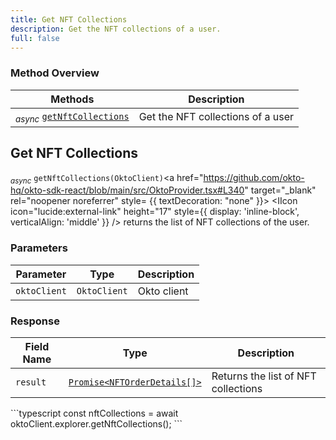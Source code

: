 ```yaml
---
title: Get NFT Collections
description: Get the NFT collections of a user.
full: false
---
```




### Method Overview

| Methods                                                                         | Description                          |                 
|---------------------------------------------------------------------------------|--------------------------------------|
| <sub><i>async</i></sub> [`getNftCollections`](#get-nft-collections) | Get the NFT collections of a user |

<div className="method-box">

## Get NFT Collections

<sub><i>async</i></sub> `getNftCollections(OktoClient)`<a href="https://github.com/okto-hq/okto-sdk-react/blob/main/src/OktoProvider.tsx#L340" target="_blank" rel="noopener noreferrer" style= {{ textDecoration: "none" }}> <IIcon icon="lucide:external-link" height="17" style={{ display: 'inline-block', verticalAlign: 'middle' }} /></a> returns the list of NFT collections of the user.

### Parameters

| Parameter   | Type                        | Description                            | 
|-------------|-----------------------------|----------------------------------------|
| `oktoClient` | `OktoClient` | Okto client |

### Response

<Callout title="Success Response">

| Field Name | Type                  | Description                                   | 
|------------|-----------------------|-----------------------------------------------|
| `result`   | [`Promise<NFTOrderDetails[]>`](/api-docs#model/nftorderdetails) | Returns the list of NFT collections | 

</Callout>


<Accordions>
<Accordion title="Example">
<Tabs items={['Typescript']}>
  <Tab value="Typescript">
    ```typescript
    const nftCollections = await oktoClient.explorer.getNftCollections();
    ```
  </Tab>
</Tabs>
</Accordion>
</Accordions>

</div>
